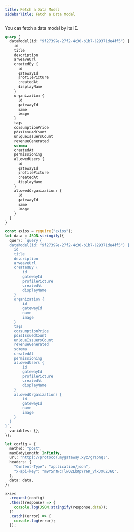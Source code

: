 ```yaml
---
title: Fetch a Data Model
sidebarTitle: Fetch a Data Model
---
```


You can fetch a data model by its ID.

```graphql
query {
  dataModel(id: "9f27397e-27f2-4c30-b1b7-829371de4df5") {
    id
    title
    description
    arweaveUrl
    createdBy {
      id
      gatewayId
      profilePicture
      createdAt
      displayName
    }
    organization {
      id
      gatewayId
      name
      image
    }
    tags
    consumptionPrice
    pdasIssuedCount
    uniqueIssuersCount
    revenueGenerated
    schema
    createdAt
    permissioning
    allowedUsers {
      id
      gatewayId
      profilePicture
      createdAt
      displayName
    }
    allowedOrganizations {
      id
      gatewayId
      name
      image
    }
  }
}
```

<RequestExample>

```ts Node.js
const axios = require("axios");
let data = JSON.stringify({
  query: `query {
  dataModel(id: "9f27397e-27f2-4c30-b1b7-829371de4df5") {
    id
    title
    description
    arweaveUrl
    createdBy {
        id
        gatewayId
        profilePicture
        createdAt
        displayName
    }
    organization {
        id
        gatewayId
        name
        image
    }
    tags
    consumptionPrice
    pdasIssuedCount
    uniqueIssuersCount
    revenueGenerated
    schema
    createdAt
    permissioning
    allowedUsers {
        id
        gatewayId
        profilePicture
        createdAt
        displayName
    }
    allowedOrganizations {
        id
        gatewayId
        name
        image
    }
  }
}`,
  variables: {},
});

let config = {
  method: "post",
  maxBodyLength: Infinity,
  url: "https://protocol.mygateway.xyz/graphql",
  headers: {
    "Content-Type": "application/json",
    "x-api-key": "m9Y5ntNcTlwQ2LbRpYr6K_VhxJXuZJ6Q",
  },
  data: data,
};

axios
  .request(config)
  .then((response) => {
    console.log(JSON.stringify(response.data));
  })
  .catch((error) => {
    console.log(error);
  });
```

</RequestExample>

